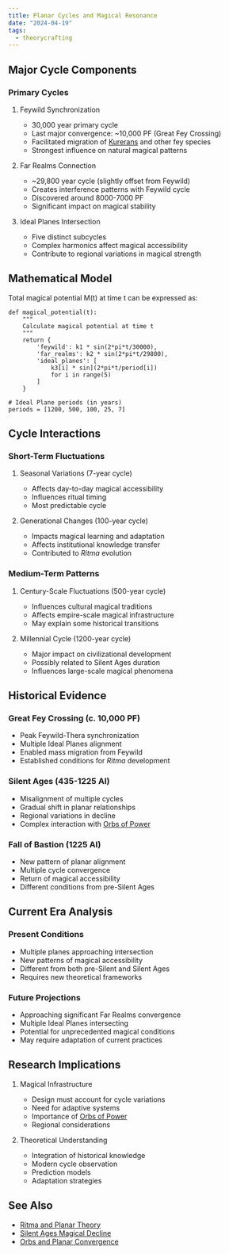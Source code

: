 ```yaml
---
title: Planar Cycles and Magical Resonance
date: "2024-04-19"
tags:
  - theorycrafting
---
```


## Major Cycle Components

### Primary Cycles

1. Feywild Synchronization

   * 30,000 year primary cycle
   * Last major convergence: \~10,000 PF (Great Fey Crossing)
   * Facilitated migration of [Kurerans](/species/kureran/) and other
     fey species
   * Strongest influence on natural magical patterns

2. Far Realms Connection

   * \~29,800 year cycle (slightly offset from Feywild)
   * Creates interference patterns with Feywild cycle
   * Discovered around 8000-7000 PF
   * Significant impact on magical stability

3. Ideal Planes Intersection
   * Five distinct subcycles
   * Complex harmonics affect magical accessibility
   * Contribute to regional variations in magical strength

## Mathematical Model

Total magical potential M(t) at time t can be expressed as:

```
def magical_potential(t):
    """
    Calculate magical potential at time t
    """
    return {
        'feywild': k1 * sin(2*pi*t/30000),
        'far_realms': k2 * sin(2*pi*t/29800),
        'ideal_planes': [
            k3[i] * sin](2*pi*t/period[i])
            for i in range(5)
        ]
    }

# Ideal Plane periods (in years)
periods = [1200, 500, 100, 25, 7]
```

## Cycle Interactions

### Short-Term Fluctuations

1. Seasonal Variations (7-year cycle)

   * Affects day-to-day magical accessibility
   * Influences ritual timing
   * Most predictable cycle

2. Generational Changes (100-year cycle)
   * Impacts magical learning and adaptation
   * Affects institutional knowledge transfer
   * Contributed to *Ritma* evolution

### Medium-Term Patterns

1. Century-Scale Fluctuations (500-year cycle)

   * Influences cultural magical traditions
   * Affects empire-scale magical infrastructure
   * May explain some historical transitions

2. Millennial Cycle (1200-year cycle)
   * Major impact on civilizational development
   * Possibly related to Silent Ages duration
   * Influences large-scale magical phenomena

## Historical Evidence

### Great Fey Crossing (c. 10,000 PF)

* Peak Feywild-Thera synchronization
* Multiple Ideal Planes alignment
* Enabled mass migration from Feywild
* Established conditions for *Ritma* development

### Silent Ages (435-1225 AI)

* Misalignment of multiple cycles
* Gradual shift in planar relationships
* Regional variations in decline
* Complex interaction with [Orbs of Power](/misc/orbs-of-power/)

### Fall of Bastion (1225 AI)

* New pattern of planar alignment
* Multiple cycle convergence
* Return of magical accessibility
* Different conditions from pre-Silent Ages

## Current Era Analysis

### Present Conditions

* Multiple planes approaching intersection
* New patterns of magical accessibility
* Different from both pre-Silent and Silent Ages
* Requires new theoretical frameworks

### Future Projections

* Approaching significant Far Realms convergence
* Multiple Ideal Planes intersecting
* Potential for unprecedented magical conditions
* May require adaptation of current practices

## Research Implications

1. Magical Infrastructure

   * Design must account for cycle variations
   * Need for adaptive systems
   * Importance of [Orbs of Power](/misc/orbs-of-power/)
   * Regional considerations

2. Theoretical Understanding
   * Integration of historical knowledge
   * Modern cycle observation
   * Prediction models
   * Adaptation strategies

## See Also

* [Ritma and Planar Theory](/notes/theorycrafting/ritma-and-planar-theory)
* [Silent Ages Magical Decline](/notes/theorycrafting/silent-ages-magical-decline)
* [Orbs and Planar Convergence](/notes/theorycrafting/orbs-and-planar-convergence)

